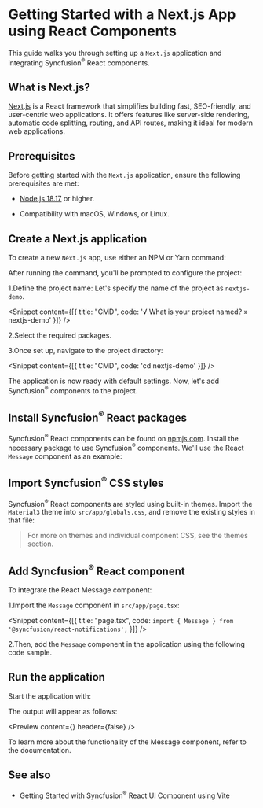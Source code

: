 
<Meta
 title="React components in Next.js | Syncfusion"
 description="Integrate React components into Next.js, the React framework for building fast, scalable, and SEO-friendly web applications."
/>

# Getting Started with a Next.js App using React Components

This guide walks you through setting up a `Next.js` application and integrating Syncfusion<sup>®</sup> React components.

## What is Next.js?

[Next.js](https://nextjs.org/) is a React framework that simplifies building fast, SEO-friendly, and user-centric web applications. It offers features like server-side rendering, automatic code splitting, routing, and API routes, making it ideal for modern web applications.

## Prerequisites

Before getting started with the `Next.js` application, ensure the following prerequisites are met:

* [Node.js 18.17](https://nodejs.org/en) or higher.

* Compatibility with macOS, Windows, or Linux.

## Create a Next.js application

To create a new `Next.js` app, use either an NPM or Yarn command:

<Snippet content={nextNpm} />

After running the command, you'll be prompted to configure the project:

1.Define the project name: Let's specify the name of the project as `nextjs-demo`.

<Snippet content={[{ title: "CMD", code: '√ What is your project named? » nextjs-demo' }]} />

2.Select the required packages.

<Snippet content={nextframeworkSnippet} />

3.Once set up, navigate to the project directory:

<Snippet content={[{ title: "CMD", code: 'cd nextjs-demo' }]} />

The application is now ready with default settings. Now, let's add Syncfusion<sup>®</sup> components to the project.

## Install Syncfusion<sup>®</sup> React packages

Syncfusion<sup>®</sup> React components can be found on [npmjs.com](https://www.npmjs.com/search?q=react). Install the necessary package to use Syncfusion<sup>®</sup> components. We'll use the React `Message` component as an example:

<Snippet content={messagePackage}/>

## Import Syncfusion<sup>®</sup> CSS styles

Syncfusion<sup>®</sup> React components are styled using <Link to="/appearance/built-in-themes">built-in themes</Link>. Import the `Material3` theme into `src/app/globals.css`, and remove the existing styles in that file:

<Snippet content={nextJSStyles} />

> For more on themes and individual component CSS, see the <Link to="/appearance/built-in-themes">themes</Link> section.

## Add Syncfusion<sup>®</sup> React component

To integrate the React Message component:

1.Import the `Message` component in `src/app/page.tsx`:

<Snippet content={[{ title: "page.tsx", code: `import { Message } from '@syncfusion/react-notifications';` }]} />

2.Then, add the `Message` component in the application using the following code sample.

<Snippet content={nextJSMessageSample} />

## Run the application

Start the application with:

<Snippet content={runSample} />

The output will appear as follows:

<Preview content={<DefaultMessage />} header={false} />

To learn more about the functionality of the Message component, refer to the <Link to="/message">documentation</Link>.

## See also

* <p><Link to="/getting-started/vite">Getting Started with Syncfusion<sup>®</sup> React UI Component using Vite</Link></p>